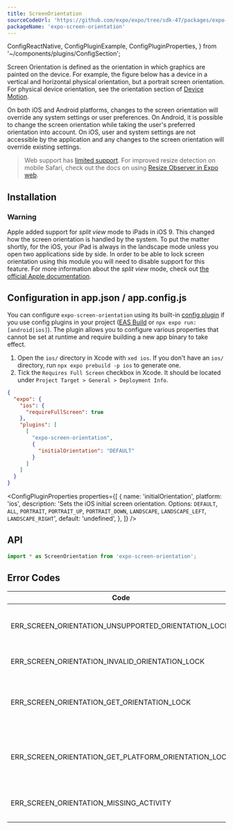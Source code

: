 ```yaml
---
title: ScreenOrientation
sourceCodeUrl: 'https://github.com/expo/expo/tree/sdk-47/packages/expo-screen-orientation'
packageName: 'expo-screen-orientation'
---
```


  ConfigReactNative,
  ConfigPluginExample,
  ConfigPluginProperties,
} from '~/components/plugins/ConfigSection';

Screen Orientation is defined as the orientation in which graphics are painted on the device. For example, the figure below has a device in a vertical and horizontal physical orientation, but a portrait screen orientation. For physical device orientation, see the orientation section of [Device Motion](devicemotion.mdx).

<ImageSpotlight
  alt="Portrait orientation in different physical orientations"
  src="/static/images/screen-orientation-portrait.png"
/>

On both iOS and Android platforms, changes to the screen orientation will override any system settings or user preferences. On Android, it is possible to change the screen orientation while taking the user's preferred orientation into account. On iOS, user and system settings are not accessible by the application and any changes to the screen orientation will override existing settings.

> Web support has [limited support](https://caniuse.com/#feat=deviceorientation). For improved resize detection on mobile Safari, check out the docs on using [Resize Observer in Expo web](/guides/customizing-webpack.mdx#resizeobserver).

<PlatformsSection android emulator ios simulator web />

## Installation

<APIInstallSection />

### Warning

Apple added support for _split view_ mode to iPads in iOS 9. This changed how the screen orientation is handled by the system. To put the matter shortly, for the iOS, your iPad is always in the landscape mode unless you open two applications side by side. In order to be able to lock screen orientation using this module you will need to disable support for this feature. For more information about the _split view_ mode, check out [the official Apple documentation](https://support.apple.com/en-us/HT207582).

## Configuration in app.json / app.config.js

You can configure `expo-screen-orientation` using its built-in [config plugin](/guides/config-plugins) if you use config plugins in your project ([EAS Build](/build/introduction) or `npx expo run:[android|ios]`). The plugin allows you to configure various properties that cannot be set at runtime and require building a new app binary to take effect.

<ConfigReactNative>

1. Open the `ios/` directory in Xcode with `xed ios`. If you don't have an `ios/` directory, run `npx expo prebuild -p ios` to generate one.
2. Tick the `Requires Full Screen` checkbox in Xcode. It should be located under `Project Target > General > Deployment Info`.

</ConfigReactNative>

<ConfigPluginExample>

```json
{
  "expo": {
    "ios": {
      "requireFullScreen": true
    },
    "plugins": [
      [
        "expo-screen-orientation",
        {
          "initialOrientation": "DEFAULT"
        }
      ]
    ]
  }
}
```

</ConfigPluginExample>

<ConfigPluginProperties
  properties={[
    {
      name: 'initialOrientation',
      platform: 'ios',
      description:
        'Sets the iOS initial screen orientation. Options: `DEFAULT`, `ALL`, `PORTRAIT`, `PORTRAIT_UP`, `PORTRAIT_DOWN`, `LANDSCAPE`, `LANDSCAPE_LEFT`, `LANDSCAPE_RIGHT`',
      default: 'undefined',
    },
  ]}
/>

## API

```js
import * as ScreenOrientation from 'expo-screen-orientation';
```

<APISection packageName="expo-screen-orientation" apiName="ScreenOrientation" />

## Error Codes

| Code                                                 | Description                                                                                      |
| ---------------------------------------------------- | ------------------------------------------------------------------------------------------------ |
| ERR_SCREEN_ORIENTATION_UNSUPPORTED_ORIENTATION_LOCK  | The platform does not support the [`OrientationLock`](#screenorientationorientationlock) policy. |
| ERR_SCREEN_ORIENTATION_INVALID_ORIENTATION_LOCK      | An invalid [`OrientationLock`](#screenorientationorientationlock) was passed in.                 |
| ERR_SCREEN_ORIENTATION_GET_ORIENTATION_LOCK          | **Android Only.** An unknown error occurred when trying to get the orientation lock.             |
| ERR_SCREEN_ORIENTATION_GET_PLATFORM_ORIENTATION_LOCK | **Android Only.** An unknown error occurred when trying to get the platform orientation lock.    |
| ERR_SCREEN_ORIENTATION_MISSING_ACTIVITY              | **Android Only.** Could not get the current activity.                                            |
